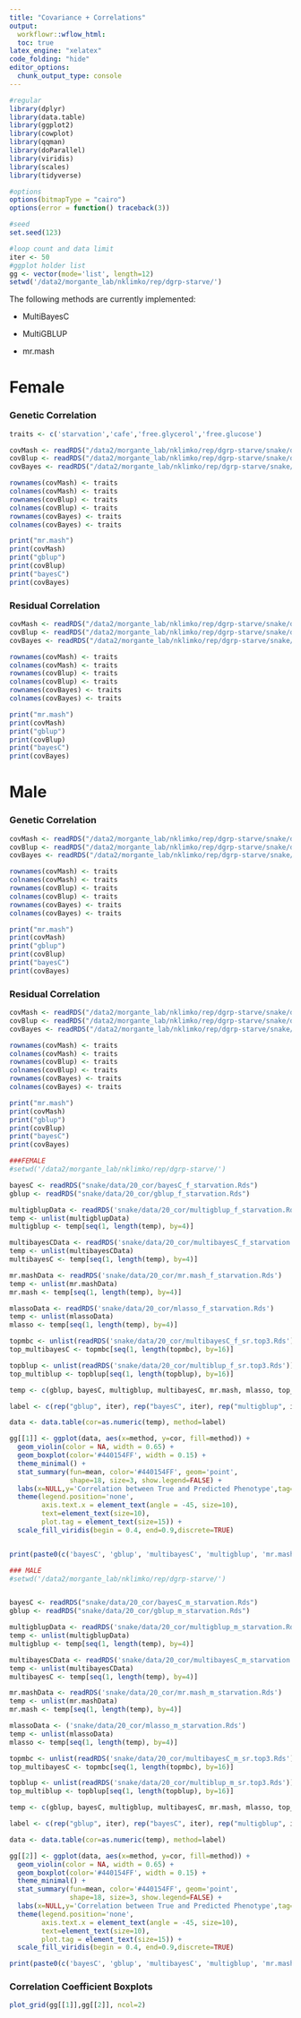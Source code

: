 ```yaml
---
title: "Covariance + Correlations"
output:
  workflowr::wflow_html:
  toc: true
latex_engine: "xelatex"
code_folding: "hide"
editor_options:
  chunk_output_type: console
---
```

  
  
```r
#regular
library(dplyr)
library(data.table)
library(ggplot2)
library(cowplot)
library(qqman)
library(doParallel)
library(viridis)
library(scales)
library(tidyverse)

#options
options(bitmapType = "cairo")
options(error = function() traceback(3))

#seed
set.seed(123)

#loop count and data limit
iter <- 50
#ggplot holder list
gg <- vector(mode='list', length=12)
setwd('/data2/morgante_lab/nklimko/rep/dgrp-starve/')

```

The following methods are currently implemented:
  
- MultiBayesC

- MultiGBLUP

- mr.mash

# Female

### Genetic Correlation

```r

traits <- c('starvation','cafe','free.glycerol','free.glucose')

covMash <- readRDS("/data2/morgante_lab/nklimko/rep/dgrp-starve/snake/data/22_cov/genetic/mr.mash_f_sr.top3.Rds")
covBlup <- readRDS("/data2/morgante_lab/nklimko/rep/dgrp-starve/snake/data/22_cov/genetic/multigblup_f_sr.top3.Rds")
covBayes <- readRDS("/data2/morgante_lab/nklimko/rep/dgrp-starve/snake/data/22_cov/genetic/multibayesC_f_sr.top3.Rds")

rownames(covMash) <- traits
colnames(covMash) <- traits
rownames(covBlup) <- traits
colnames(covBlup) <- traits
rownames(covBayes) <- traits
colnames(covBayes) <- traits

print("mr.mash")
print(covMash)
print("gblup")
print(covBlup)
print("bayesC")
print(covBayes)

```

### Residual Correlation

```r

covMash <- readRDS("/data2/morgante_lab/nklimko/rep/dgrp-starve/snake/data/22_cov/residual/mr.mash_f_sr.top3.Rds")
covBlup <- readRDS("/data2/morgante_lab/nklimko/rep/dgrp-starve/snake/data/22_cov/residual/multigblup_f_sr.top3.Rds")
covBayes <- readRDS("/data2/morgante_lab/nklimko/rep/dgrp-starve/snake/data/22_cov/residual/multibayesC_f_sr.top3.Rds")

rownames(covMash) <- traits
colnames(covMash) <- traits
rownames(covBlup) <- traits
colnames(covBlup) <- traits
rownames(covBayes) <- traits
colnames(covBayes) <- traits

print("mr.mash")
print(covMash)
print("gblup")
print(covBlup)
print("bayesC")
print(covBayes)

```

# Male

### Genetic Correlation

```r

covMash <- readRDS("/data2/morgante_lab/nklimko/rep/dgrp-starve/snake/data/22_cov/genetic/mr.mash_m_sr.top3.Rds")
covBlup <- readRDS("/data2/morgante_lab/nklimko/rep/dgrp-starve/snake/data/22_cov/genetic/multigblup_m_sr.top3.Rds")
covBayes <- readRDS("/data2/morgante_lab/nklimko/rep/dgrp-starve/snake/data/22_cov/genetic/multibayesC_m_sr.top3.Rds")

rownames(covMash) <- traits
colnames(covMash) <- traits
rownames(covBlup) <- traits
colnames(covBlup) <- traits
rownames(covBayes) <- traits
colnames(covBayes) <- traits

print("mr.mash")
print(covMash)
print("gblup")
print(covBlup)
print("bayesC")
print(covBayes)

```


### Residual Correlation

```r

covMash <- readRDS("/data2/morgante_lab/nklimko/rep/dgrp-starve/snake/data/22_cov/residual/mr.mash_m_sr.top3.Rds")
covBlup <- readRDS("/data2/morgante_lab/nklimko/rep/dgrp-starve/snake/data/22_cov/residual/multigblup_m_sr.top3.Rds")
covBayes <- readRDS("/data2/morgante_lab/nklimko/rep/dgrp-starve/snake/data/22_cov/residual/multibayesC_m_sr.top3.Rds")

rownames(covMash) <- traits
colnames(covMash) <- traits
rownames(covBlup) <- traits
colnames(covBlup) <- traits
rownames(covBayes) <- traits
colnames(covBayes) <- traits

print("mr.mash")
print(covMash)
print("gblup")
print(covBlup)
print("bayesC")
print(covBayes)

```



```r



###FEMALE
#setwd('/data2/morgante_lab/nklimko/rep/dgrp-starve/')

bayesC <- readRDS("snake/data/20_cor/bayesC_f_starvation.Rds")
gblup <- readRDS("snake/data/20_cor/gblup_f_starvation.Rds")

multigblupData <- readRDS('snake/data/20_cor/multigblup_f_starvation.Rds')
temp <- unlist(multigblupData)
multigblup <- temp[seq(1, length(temp), by=4)]

multibayesCData <- readRDS('snake/data/20_cor/multibayesC_f_starvation.Rds')
temp <- unlist(multibayesCData)
multibayesC <- temp[seq(1, length(temp), by=4)]

mr.mashData <- readRDS('snake/data/20_cor/mr.mash_f_starvation.Rds')
temp <- unlist(mr.mashData)
mr.mash <- temp[seq(1, length(temp), by=4)]

mlassoData <- readRDS('snake/data/20_cor/mlasso_f_starvation.Rds')
temp <- unlist(mlassoData)
mlasso <- temp[seq(1, length(temp), by=4)]

topmbc <- unlist(readRDS('snake/data/20_cor/multibayesC_f_sr.top3.Rds'))
top_multibayesC <- topmbc[seq(1, length(topmbc), by=16)]

topblup <- unlist(readRDS('snake/data/20_cor/multiblup_f_sr.top3.Rds'))
top_multiblup <- topblup[seq(1, length(topblup), by=16)]

temp <- c(gblup, bayesC, multigblup, multibayesC, mr.mash, mlasso, top_multiblup, top_multibayesC)

label <- c(rep("gblup", iter), rep("bayesC", iter), rep("multigblup", iter), rep("multibayesC", iter), rep("mr.mash", iter), rep('mlasso', iter), rep('top_multiblup', iter), rep("top_multibayesC", iter))

data <- data.table(cor=as.numeric(temp), method=label)

gg[[1]] <- ggplot(data, aes(x=method, y=cor, fill=method)) +
  geom_violin(color = NA, width = 0.65) +
  geom_boxplot(color='#440154FF', width = 0.15) +
  theme_minimal() +
  stat_summary(fun=mean, color='#440154FF', geom='point', 
               shape=18, size=3, show.legend=FALSE) +
  labs(x=NULL,y='Correlation between True and Predicted Phenotype',tag='F') +
  theme(legend.position='none',
        axis.text.x = element_text(angle = -45, size=10),
        text=element_text(size=10),
        plot.tag = element_text(size=15)) +
  scale_fill_viridis(begin = 0.4, end=0.9,discrete=TRUE)


print(paste0(c('bayesC', 'gblup', 'multibayesC', 'multigblup', 'mr.mash', 'top_multibayesC', 'top_multiblup'),': ',c(mean(bayesC), mean(gblup), mean(multibayesC), mean(multigblup), mean(mr.mash), mean(top_multibayesC), mean(top_multiblup))))


```


```r

### MALE
#setwd('/data2/morgante_lab/nklimko/rep/dgrp-starve/')


bayesC <- readRDS("snake/data/20_cor/bayesC_m_starvation.Rds")
gblup <- readRDS("snake/data/20_cor/gblup_m_starvation.Rds")

multigblupData <- readRDS('snake/data/20_cor/multigblup_m_starvation.Rds')
temp <- unlist(multigblupData)
multigblup <- temp[seq(1, length(temp), by=4)]

multibayesCData <- readRDS('snake/data/20_cor/multibayesC_m_starvation.Rds')
temp <- unlist(multibayesCData)
multibayesC <- temp[seq(1, length(temp), by=4)]

mr.mashData <- readRDS('snake/data/20_cor/mr.mash_m_starvation.Rds')
temp <- unlist(mr.mashData)
mr.mash <- temp[seq(1, length(temp), by=4)]

mlassoData <- ('snake/data/20_cor/mlasso_m_starvation.Rds')
temp <- unlist(mlassoData)
mlasso <- temp[seq(1, length(temp), by=4)]

topmbc <- unlist(readRDS('snake/data/20_cor/multibayesC_m_sr.top3.Rds'))
top_multibayesC <- topmbc[seq(1, length(topmbc), by=16)]

topblup <- unlist(readRDS('snake/data/20_cor/multiblup_m_sr.top3.Rds'))
top_multiblup <- topblup[seq(1, length(topblup), by=16)]

temp <- c(gblup, bayesC, multigblup, multibayesC, mr.mash, mlasso, top_multiblup, top_multibayesC)

label <- c(rep("gblup", iter), rep("bayesC", iter), rep("multigblup", iter), rep("multibayesC", iter), rep("mr.mash", iter), rep('mlasso', iter), rep('top_multiblup', iter), rep("top_multibayesC", iter))

data <- data.table(cor=as.numeric(temp), method=label)

gg[[2]] <- ggplot(data, aes(x=method, y=cor, fill=method)) +
  geom_violin(color = NA, width = 0.65) +
  geom_boxplot(color='#440154FF', width = 0.15) +
  theme_minimal() +
  stat_summary(fun=mean, color='#440154FF', geom='point', 
               shape=18, size=3, show.legend=FALSE) +
  labs(x=NULL,y='Correlation between True and Predicted Phenotype',tag='M') +
  theme(legend.position='none',
        axis.text.x = element_text(angle = -45, size=10),
        text=element_text(size=10),
        plot.tag = element_text(size=15)) +
  scale_fill_viridis(begin = 0.4, end=0.9,discrete=TRUE)

print(paste0(c('bayesC', 'gblup', 'multibayesC', 'multigblup', 'mr.mash', 'top_multibayesC', 'top_multiblup'),': ',c(mean(bayesC), mean(gblup), mean(multibayesC), mean(multigblup), mean(mr.mash), mean(top_multibayesC), mean(top_multiblup))))


```

### Correlation Coefficient Boxplots


```r

plot_grid(gg[[1]],gg[[2]], ncol=2)

```







